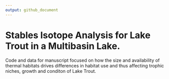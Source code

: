 ```yaml
---
output: github_document
---
```


# Stables Isotope Analysis for Lake Trout in a Multibasin Lake. 

Code and data for manuscript focused on how the size and availability of thermal habitats drives differences in habitat use and thus affecting trophic niches, growth and conditon of Lake Trout.